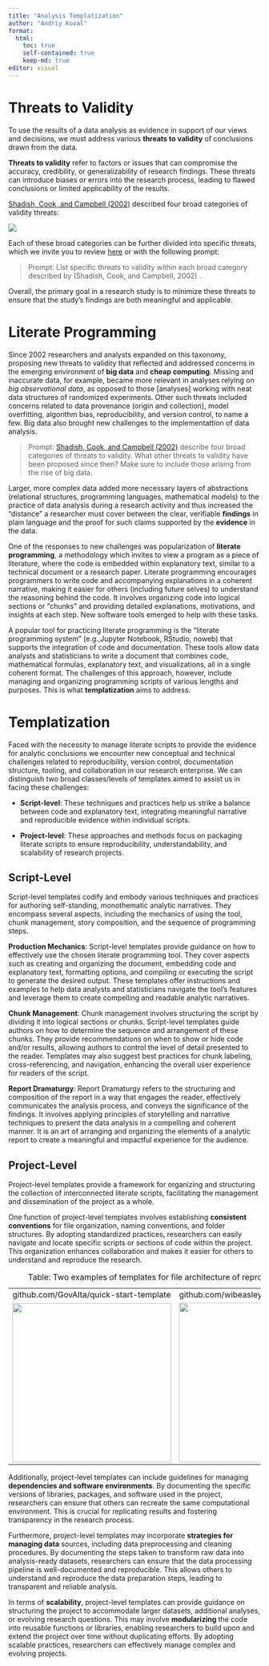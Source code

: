 ```yaml
---
title: "Analysis Templatization"
author: "Andriy Koval"
format:
  html:
    toc: true
    self-contained: true
    keep-md: true
editor: visual
---
```


# Threats to Validity

To use the results of a data analysis as evidence in support of our views and decisions, we must address various **threats to validity** of conclusions drawn from the data.

**Threats to validity** refer to factors or issues that can compromise the accuracy, credibility, or generalizability of research findings. These threats can introduce biases or errors into the research process, leading to flawed conclusions or limited applicability of the results.

[Shadish, Cook, and Campbell (2002)](https://psycnet.apa.org/record/2002-17373-000) described four broad categories of validity threats:

[![](https://mermaid.ink/img/pako:eNqVksFu2zAMhl-F4K52YDmO42jAgK0NsAIdNsxFDpt3ECymEWpLniUj8YK8e2UHzepgh_UmkT__j6R0xNJIQo6PrWh2cP-90ACbnwVuRKWkcn2Bv8YQhCEUeKcdtVpU8DftEx_gbij5rKwzbR_AF-G6VjhldAA5VVQOx6nR-vBvo_VgNFLEWAVmCw9kndKPILSEh5aEq0m7AK5UF9BUN8XeGG1d25Xumntz5gpJvzvhCG5pq7R68b6UWT-c0Sb82tB5QPikhJ0ycuczvuPST-cLy6qzg_AKmA_Ae7OHb2ZPbQAbZSoPlvDR2q5uBm87jvXKbVjEC6xS-il3fUUQge_NPBF_F1Mplyw4X8O9km7H4-bwfqpnb9THb9TP_0OPAdbU1kJJ__WOQ32Bbkc1Fcj9UdJWdJV_u0KfvFR0zuS9LpH7R6AAu0b6Vd0q4T9tjXwrKnuJrv2OTXsJNkL_MKZ-fUd-xAPyMFlls5RlabaK50kUpfMAe-RxGs9ixhbJYsXSZLGITwH-GR3YLEujJI5YtMwSlqzY8vQMkuoTnQ?type=png)](https://mermaid.live/edit#pako:eNqVksFu2zAMhl-F4K52YDmO42jAgK0NsAIdNsxFDpt3ECymEWpLniUj8YK8e2UHzepgh_UmkT__j6R0xNJIQo6PrWh2cP-90ACbnwVuRKWkcn2Bv8YQhCEUeKcdtVpU8DftEx_gbij5rKwzbR_AF-G6VjhldAA5VVQOx6nR-vBvo_VgNFLEWAVmCw9kndKPILSEh5aEq0m7AK5UF9BUN8XeGG1d25Xumntz5gpJvzvhCG5pq7R68b6UWT-c0Sb82tB5QPikhJ0ycuczvuPST-cLy6qzg_AKmA_Ae7OHb2ZPbQAbZSoPlvDR2q5uBm87jvXKbVjEC6xS-il3fUUQge_NPBF_F1Mplyw4X8O9km7H4-bwfqpnb9THb9TP_0OPAdbU1kJJ__WOQ32Bbkc1Fcj9UdJWdJV_u0KfvFR0zuS9LpH7R6AAu0b6Vd0q4T9tjXwrKnuJrv2OTXsJNkL_MKZ-fUd-xAPyMFlls5RlabaK50kUpfMAe-RxGs9ixhbJYsXSZLGITwH-GR3YLEujJI5YtMwSlqzY8vQMkuoTnQ)

Each of these broad categories can be further divided into specific threats, which we invite you to review [here](../../analysis/analysis-templatization/threats-to-validity.htm) or with the following prompt:

> Prompt: List specific threats to validity within each broad category described by (Shadish, Cook, and Campbell, 2002) .

Overall, the primary goal in a research study is to minimize these threats to ensure that the study's findings are both meaningful and applicable.

# Literate Programming

Since 2002 researchers and analysts expanded on this taxonomy, proposing new threats to validity that reflected and addressed concerns in the emerging environment of **big data** and **cheap computing**. Missing and inaccurate data, for example, became more relevant in analyses relying on *big observational data*, as opposed to those \[analyses\] working with neat data structures of randomized experiments. Other such threats included concerns related to data provenance (origin and collection), model overfitting, algorithm bias, reproducibility, and version control, to name a few. Big data also brought new challenges to the implementattion of data analysis.

> Prompt: [Shadish, Cook, and Campbell (2002)](https://psycnet.apa.org/record/2002-17373-000) describe four broad categories of threats to validity. What other threats to validity have been proposed since then? Make sure to include those arising from the rise of big data.

Larger, more complex data added more necessary layers of abstractions (relational structures, programming languages, mathematical models) to the practice of data analysis during a research activity and thus increased the "distance" a researcher must cover between the clear, verifiable **findings** in plain language and the proof for such claims supported by the **evidence** in the data.

One of the responses to new challenges was popularization of **literate programming**, a methodology which invites to view a program as a piece of literature, where the code is embedded within explanatory text, similar to a technical document or a research paper. Literate programming encourages programmers to write code and accompanying explanations in a coherent narrative, making it easier for others (including future selves) to understand the reasoning behind the code. It involves organizing code into logical sections or "chunks" and providing detailed explanations, motivations, and insights at each step. New software tools emerged to help with these tasks.

A popular tool for practicing literate programming is the "literate programming system" (e.g.,Jupyter Notebook, RStudio, noweb) that supports the integration of code and documentation. These tools allow data analysts and statisticians to write a document that combines code, mathematical formulas, explanatory text, and visualizations, all in a single coherent format. The challenges of this approach, however, include managing and organizing programming scripts of various lengths and purposes. This is what **templatization** aims to address.

# Templatization

Faced with the necessity to manage literate scripts to provide the evidence for analytic conclusions we encounter new conceptual and technical challenges related to reproducibility, version control, documentation structure, tooling, and collaboration in our research enterprise. We can distinguish two broad classes/levels of templates aimed to assist us in facing these challenges:

-   **Script-level**: These techniques and practices help us strike a balance between code and explanatory text, integrating meaningful narrative and reproducible evidence within individual scripts.

-   **Project-level**: These approaches and methods focus on packaging literate scripts to ensure reproducibility, understandability, and scalability of research projects.

## Script-Level

Script-level templates codify and embody various techniques and practices for authoring self-standing, monothematic analytic narratives. They encompass several aspects, including the mechanics of using the tool, chunk management, story composition, and the sequence of programming steps.

**Production Mechanics**: Script-level templates provide guidance on how to effectively use the chosen literate programming tool. They cover aspects such as creating and organizing the document, embedding code and explanatory text, formatting options, and compiling or executing the script to generate the desired output. These templates offer instructions and examples to help data analysts and statisticians navigate the tool's features and leverage them to create compelling and readable analytic narratives.

**Chunk Management**: Chunk management involves structuring the script by dividing it into logical sections or chunks. Script-level templates guide authors on how to determine the sequence and arrangement of these chunks. They provide recommendations on when to show or hide code and/or results, allowing authors to control the level of detail presented to the reader. Templates may also suggest best practices for chunk labeling, cross-referencing, and navigation, enhancing the overall user experience for readers of the script.

**Report Dramaturgy**: Report Dramaturgy refers to the structuring and composition of the report in a way that engages the reader, effectively communicates the analysis process, and conveys the significance of the findings. It involves applying principles of storytelling and narrative techniques to present the data analysis in a compelling and coherent manner. It is an art of arranging and organizing the elements of a analytic report to create a meaningful and impactful experience for the audience.

## Project-Level

Project-level templates provide a framework for organizing and structuring the collection of interconnected literate scripts, facilitating the management and dissemination of the project as a whole.

One function of project-level templates involves establishing **consistent conventions** for file organization, naming conventions, and folder structures. By adopting standardized practices, researchers can easily navigate and locate specific scripts or sections of code within the project. This organization enhances collaboration and makes it easier for others to understand and reproduce the research.

|                                                     |                                                       |
|-----------------------------------------------------|-------------------------------------------------------|
| github.com/GovAlta/quick-start-template             | github.com/wibeasley/RAnalysisSkeleton                |
| ![](images/file-structure-example.png){width="317"} | ![](images/file-structure-example-2.png){width="318"} |

: Table: Two examples of templates for file architecture of reproducible projects

Additionally, project-level templates can include guidelines for managing **dependencies and software environments**. By documenting the specific versions of libraries, packages, and software used in the project, researchers can ensure that others can recreate the same computational environment. This is crucial for replicating results and fostering transparency in the research process.

Furthermore, project-level templates may incorporate **strategies for managing data** sources, including data preprocessing and cleaning procedures. By documenting the steps taken to transform raw data into analysis-ready datasets, researchers can ensure that the data processing pipeline is well-documented and reproducible. This allows others to understand and reproduce the data preparation steps, leading to transparent and reliable analysis.

In terms of **scalability**, project-level templates can provide guidance on structuring the project to accommodate larger datasets, additional analyses, or evolving research questions. This may involve **modularizing** the code into reusable functions or libraries, enabling researchers to build upon and extend the project over time without duplicating efforts. By adopting scalable practices, researchers can effectively manage complex and evolving projects.
